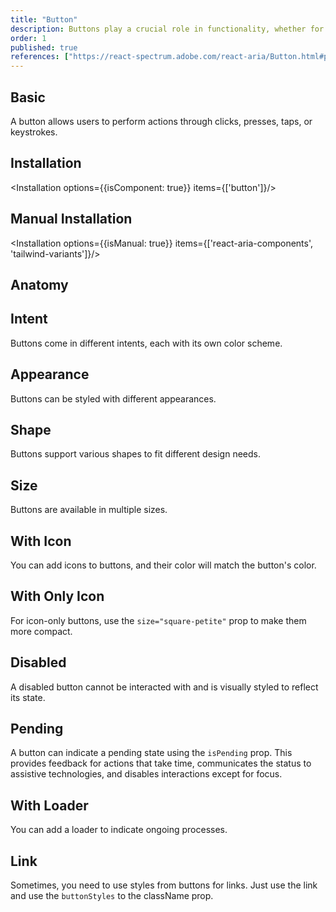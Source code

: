 ```yaml
---
title: "Button"
description: Buttons play a crucial role in functionality, whether for submitting a form or navigating to another page.
order: 1
published: true
references: ["https://react-spectrum.adobe.com/react-aria/Button.html#props"]
---
```


## Basic
A button allows users to perform actions through clicks, presses, taps, or keystrokes.
<How toUse="buttons/button/button-basic-demo" />

## Installation
<Installation options={{isComponent: true}} items={['button']}/>

## Manual Installation

<Installation options={{isManual: true}} items={['react-aria-components', 'tailwind-variants']}/>

<SourceCode toShow='button'/>

## Anatomy
<Anatomy show='button-anatomy'/>


## Intent
Buttons come in different intents, each with its own color scheme.

<How toUse="buttons/button/button-intent-demo" />

## Appearance
Buttons can be styled with different appearances.

<How toUse="buttons/button/button-appearance-demo" />

## Shape
Buttons support various shapes to fit different design needs.

<How toUse="buttons/button/button-shape-demo" />

## Size
Buttons are available in multiple sizes.

<How toUse="buttons/button/button-size-demo" />

## With Icon
You can add icons to buttons, and their color will match the button's color.

<How toUse="buttons/button/button-icon-demo" />

## With Only Icon
For icon-only buttons, use the `size="square-petite"` prop to make them more compact.

<How toUse="buttons/button/button-only-icon-demo" />

## Disabled
A disabled button cannot be interacted with and is visually styled to reflect its state.

<How toUse="buttons/button/button-disabled-demo" />

## Pending
A button can indicate a pending state using the `isPending` prop. This provides feedback for actions that take time, communicates the status to assistive technologies, and disables interactions except for focus.

<How toUse="buttons/button/button-pending-demo" />

## With Loader
You can add a loader to indicate ongoing processes.

<How toUse="buttons/button/button-loader-demo" />

## Link
Sometimes, you need to use styles from buttons for links. Just use the link and use the `buttonStyles` to the className prop.
<How toUse="buttons/button/button-link-demo" />
